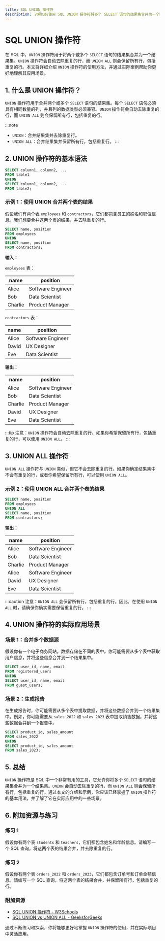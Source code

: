 ```yaml
---
title: SQL UNION 操作符
description: 了解如何使用 SQL UNION 操作符将多个 SELECT 语句的结果集合并为一个结果集。适合初学者的全面指南，包含代码示例和实际案例。
---
```


# SQL UNION 操作符

在 SQL 中，`UNION` 操作符用于将两个或多个 `SELECT` 语句的结果集合并为一个结果集。`UNION` 操作符会自动去除重复的行，而 `UNION ALL` 则会保留所有行，包括重复的行。本文将详细介绍 `UNION` 操作符的使用方法，并通过实际案例帮助你更好地理解其应用场景。

## 1. 什么是 UNION 操作符？

`UNION` 操作符用于合并两个或多个 `SELECT` 语句的结果集。每个 `SELECT` 语句必须具有相同数量的列，并且列的数据类型必须兼容。`UNION` 操作符会自动去除重复的行，而 `UNION ALL` 则会保留所有行，包括重复的行。

:::note
- `UNION`：合并结果集并去除重复行。
- `UNION ALL`：合并结果集并保留所有行，包括重复行。
:::

## 2. UNION 操作符的基本语法

```sql
SELECT column1, column2, ...
FROM table1
UNION
SELECT column1, column2, ...
FROM table2;
```

### 示例 1：使用 UNION 合并两个表的结果

假设我们有两个表 `employees` 和 `contractors`，它们都包含员工的姓名和职位信息。我们想要合并这两个表的结果，并去除重复的行。

```sql
SELECT name, position
FROM employees
UNION
SELECT name, position
FROM contractors;
```

**输入：**

`employees` 表：

| name       | position      |
|------------|---------------|
| Alice      | Software Engineer |
| Bob        | Data Scientist    |
| Charlie    | Product Manager   |

`contractors` 表：

| name       | position      |
|------------|---------------|
| Alice      | Software Engineer |
| David      | UX Designer       |
| Eve        | Data Scientist    |

**输出：**

| name       | position      |
|------------|---------------|
| Alice      | Software Engineer |
| Bob        | Data Scientist    |
| Charlie    | Product Manager   |
| David      | UX Designer       |
| Eve        | Data Scientist    |

:::tip
注意：`UNION` 操作符会自动去除重复的行。如果你希望保留所有行，包括重复的行，可以使用 `UNION ALL`。
:::

## 3. UNION ALL 操作符

`UNION ALL` 操作符与 `UNION` 类似，但它不会去除重复的行。如果你确定结果集中不会有重复的行，或者你希望保留所有行，可以使用 `UNION ALL`。

### 示例 2：使用 UNION ALL 合并两个表的结果

```sql
SELECT name, position
FROM employees
UNION ALL
SELECT name, position
FROM contractors;
```

**输出：**

| name       | position      |
|------------|---------------|
| Alice      | Software Engineer |
| Bob        | Data Scientist    |
| Charlie    | Product Manager   |
| Alice      | Software Engineer |
| David      | UX Designer       |
| Eve        | Data Scientist    |

:::caution
注意：`UNION ALL` 会保留所有行，包括重复的行。因此，在使用 `UNION ALL` 时，请确保你确实需要保留重复的行。
:::

## 4. UNION 操作符的实际应用场景

### 场景 1：合并多个数据源

假设你有一个电子商务网站，数据存储在不同的表中。你可能需要从多个表中获取用户信息，并将这些信息合并到一个结果集中。

```sql
SELECT user_id, name, email
FROM registered_users
UNION
SELECT user_id, name, email
FROM guest_users;
```

### 场景 2：生成报告

在生成报告时，你可能需要从多个表中提取数据，并将这些数据合并到一个结果集中。例如，你可能需要从 `sales_2022` 和 `sales_2023` 表中提取销售数据，并将这些数据合并到一个报告中。

```sql
SELECT product_id, sales_amount
FROM sales_2022
UNION
SELECT product_id, sales_amount
FROM sales_2023;
```

## 5. 总结

`UNION` 操作符是 SQL 中一个非常有用的工具，它允许你将多个 `SELECT` 语句的结果集合并为一个结果集。`UNION` 会自动去除重复的行，而 `UNION ALL` 则会保留所有行，包括重复的行。通过本文的介绍和示例，你应该已经掌握了 `UNION` 操作符的基本用法，并了解了它在实际应用中的一些场景。

## 6. 附加资源与练习

### 练习 1

假设你有两个表 `students` 和 `teachers`，它们都包含姓名和年龄信息。请编写一个 SQL 查询，将这两个表的结果合并，并去除重复的行。

### 练习 2

假设你有两个表 `orders_2022` 和 `orders_2023`，它们都包含订单号和订单金额信息。请编写一个 SQL 查询，将这两个表的结果合并，并保留所有行，包括重复的行。

### 附加资源

- [SQL UNION 操作符 - W3Schools](https://www.w3schools.com/sql/sql_union.asp)
- [SQL UNION vs UNION ALL - GeeksforGeeks](https://www.geeksforgeeks.org/sql-union-vs-union-all/)

通过不断练习和探索，你将能够更好地掌握 `UNION` 操作符的使用，并在实际项目中灵活应用。